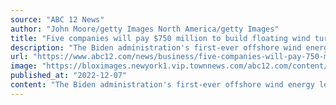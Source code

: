 ```yaml
---
source: "ABC 12 News"
author: "John Moore/getty Images North America/getty Images"
title: "Five companies will pay $750 million to build floating wind turbines off the West Coast"
description: "The Biden administration's first-ever offshore wind energy lease sale for federal waters off the West Coast generated more than $750 million, as energy companies competed for five areas that could"
url: "https://www.abc12.com/news/business/five-companies-will-pay-750-million-to-build-floating-wind-turbines-off-the-west-coast/article_6825f607-74f3-58ab-95dc-97262ce1433c.html"
image: "https://bloximages.newyork1.vip.townnews.com/abc12.com/content/tncms/assets/v3/editorial/5/cf/5cf81a47-dd18-5eed-9cab-af46fc0ff1dc/6391106a51c9d.image.jpg?crop=1701%2C893%2C0%2C162&resize=1200%2C630&order=crop%2Cresize"
published_at: "2022-12-07"
content: "The Biden administration's first-ever offshore wind energy lease sale for federal waters off the West Coast generated more than $750 million, as energy companies competed for five areas that could ev… [+2832 chars]"
---
```


